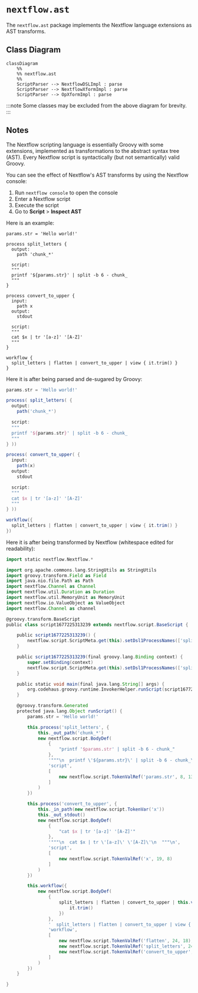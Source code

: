 
# `nextflow.ast`

The `nextflow.ast` package implements the Nextflow language extensions as AST transforms.

## Class Diagram

```mermaid
classDiagram
    %%
    %% nextflow.ast
    %%
    ScriptParser --> NextflowDSLImpl : parse
    ScriptParser --> NextflowXformImpl : parse
    ScriptParser --> OpXformImpl : parse
```

:::note
Some classes may be excluded from the above diagram for brevity.
:::

## Notes

The Nextflow scripting language is essentially Groovy with some extensions, implemented as transformations to the abstract syntax tree (AST). Every Nextflow script is syntactically (but not semantically) valid Groovy.

You can see the effect of Nextflow's AST transforms by using the Nextflow console:

1. Run `nextflow console` to open the console
2. Enter a Nextflow script
3. Execute the script
4. Go to **Script** > **Inspect AST**

Here is an example:

```nextflow
params.str = 'Hello world!'

process split_letters {
  output:
    path 'chunk_*'

  script:
  """
  printf '${params.str}' | split -b 6 - chunk_
  """
}

process convert_to_upper {
  input:
    path x
  output:
    stdout

  script:
  """
  cat $x | tr '[a-z]' '[A-Z]'
  """
}

workflow {
  split_letters | flatten | convert_to_upper | view { it.trim() }
}
```

Here it is after being parsed and de-sugared by Groovy:

```groovy
params.str = 'Hello world!'

process( split_letters( {
  output:
    path('chunk_*')

  script:
  """
  printf '${params.str}' | split -b 6 - chunk_
  """
} ))

process( convert_to_upper( {
  input:
    path(x)
  output:
    stdout

  script:
  """
  cat $x | tr '[a-z]' '[A-Z]'
  """
} ))

workflow({
  split_letters | flatten | convert_to_upper | view { it.trim() }
})
```

Here it is after being transformed by Nextflow (whitespace edited for readability):

```groovy
import static nextflow.Nextflow.*

import org.apache.commons.lang.StringUtils as StringUtils
import groovy.transform.Field as Field
import java.nio.file.Path as Path
import nextflow.Channel as Channel
import nextflow.util.Duration as Duration
import nextflow.util.MemoryUnit as MemoryUnit
import nextflow.io.ValueObject as ValueObject
import nextflow.Channel as channel

@groovy.transform.BaseScript
public class script1677225313239 extends nextflow.script.BaseScript { 

    public script1677225313239() {
        nextflow.script.ScriptMeta.get(this).setDsl1ProcessNames(['split_letters', 'convert_to_upper'])
    }

    public script1677225313239(final groovy.lang.Binding context) {
        super.setBinding(context)
        nextflow.script.ScriptMeta.get(this).setDsl1ProcessNames(['split_letters', 'convert_to_upper'])
    }

    public static void main(final java.lang.String[] args) {
        org.codehaus.groovy.runtime.InvokerHelper.runScript(script1677225313239, args)
    }

    @groovy.transform.Generated
    protected java.lang.Object runScript() {
        params.str = 'Hello world!'

        this.process('split_letters', { 
            this._out_path('chunk_*')
            new nextflow.script.BodyDef(
                {
                    "printf '$params.str' | split -b 6 - chunk_"
                },
                '"""\n  printf \'${params.str}\' | split -b 6 - chunk_\n  """\n',
                'script',
                [
                    new nextflow.script.TokenValRef('params.str', 8, 13)
                ]
            )
        })

        this.process('convert_to_upper', { 
            this._in_path(new nextflow.script.TokenVar('x'))
            this._out_stdout()
            new nextflow.script.BodyDef(
                { 
                    "cat $x | tr '[a-z]' '[A-Z]'"
                },
                '"""\n  cat $x | tr \'[a-z]\' \'[A-Z]\'\n  """\n',
                'script',
                [
                    new nextflow.script.TokenValRef('x', 19, 8)
                ]
            )
        })

        this.workflow({ 
            new nextflow.script.BodyDef(
                {
                    split_letters | flatten | convert_to_upper | this.view({ 
                        it.trim()
                    })
                },
                '  split_letters | flatten | convert_to_upper | view { it.trim() }\n',
                'workflow',
                [
                    new nextflow.script.TokenValRef('flatten', 24, 18),
                    new nextflow.script.TokenValRef('split_letters', 24, 3),
                    new nextflow.script.TokenValRef('convert_to_upper', 24, 28)
                ]
            )
        })
    }

}
```
